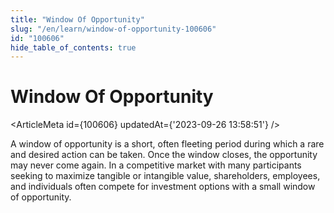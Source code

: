 ```yaml
---
title: "Window Of Opportunity"
slug: "/en/learn/window-of-opportunity-100606"
id: "100606"
hide_table_of_contents: true
---
```



# Window Of Opportunity

<ArticleMeta id={100606} updatedAt={'2023-09-26 13:58:51'} />
<div className='border-solid border-b border-t-0 my-4 border-[var(--ifm-color-gray-300)]' />

A window of opportunity is a short, often fleeting period during which a rare and desired action can be taken. Once the window closes, the opportunity may never come again. In a competitive market with many participants seeking to maximize tangible or intangible value, shareholders, employees, and individuals often compete for investment options with a small window of opportunity.
